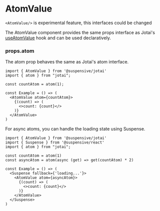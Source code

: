 
# AtomValue

<Callout type='experimental'>

`<AtomValue/>` is experimental feature, this interfaces could be changed

</Callout>

The AtomValue component provides the same props interface as Jotai's [useAtomValue](https://jotai.org/docs/core/use-atom#useatomvalue) hook and can be used declaratively.

### props.atom

The atom prop behaves the same as Jotai's atom interface.

```tsx /AtomValue/
import { AtomValue } from '@suspensive/jotai'
import { atom } from "jotai";

const countAtom = atom(1);

const Example = () => (
  <AtomValue atom={countAtom}>
    {(count) => (
      <>count: {count}</>
    )}
  </AtomValue>
)
```

For async atoms, you can handle the loading state using Suspense.

```tsx /AtomValue/
import { AtomValue } from '@suspensive/jotai'
import { Suspense } from '@suspensive/react'
import { atom } from "jotai";

const countAtom = atom(1)
const asyncAtom = atom(async (get) => get(countAtom) * 2)

const Example = () => (
  <Suspense fallback={'loading...'}>
    <AtomValue atom={asyncAtom}>
      {(count) => (
        <>count: {count}</>
      )}
    </AtomValue>
  </Suspense>
)
```
